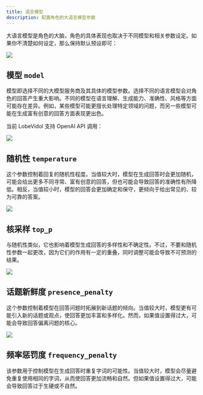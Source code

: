 ```yaml
---
title: 语言模型
description: 配置角色的大语言模型参数
---
```


大语言模型是角色的大脑，角色的具体表现也取决于不同模型和相关参数设定。如果你不清楚如何设定，那么保持默认预设即可：

<Frame>
  <img src="https://oss.vidol.chat/assets/b06dd07d8e75cbc2e64e2d0c445429c5.webp" />
</Frame>

## 模型 `model`

模型即选择不同的大模型服务商及其具体的模型参数。选择不同的语言模型会对角色的回答产生重大影响。不同的模型在语言理解、生成能力、准确性、风格等方面可能存在差异。例如，某些模型可能更擅长处理特定领域的问题，而另一些模型可能在生成富有创意的回答方面表现更出色。

当前 LobeVidol 支持 OpenAI API 调用：

<Frame>
  <img src="https://oss.vidol.chat/assets/9af319fc4c0efadfa618717f0b288efb.webp" />
</Frame>

## 随机性 `temperature`

这个参数控制着回复的随机性程度。当值较大时，模型在生成回答时会更加随机，可能会给出更多不同寻常、富有创意的回答，但也可能会导致回答的准确性有所降低。相反，当值较小时，模型的回答会更加确定和保守，更倾向于给出常见的、较为可靠的答案。

<Frame>
  <img src="https://oss.vidol.chat/assets/6b77fecaccb3197109f2452be32296ec.webp" />
</Frame>

## 核采样 `top_p`

与随机性类似，它也影响着模型生成回答的多样性和不确定性。不过，不要和随机性参数一起更改，因为它们的作用有一定的重叠，同时调整可能会导致不可预测的结果。

<Frame>
  <img src="https://oss.vidol.chat/assets/08745c737fed9b2aa0cba328a991872a.webp" />
</Frame>

## 话题新鲜度 `presence_penalty`

这个参数控制着模型在回答问题时拓展到新话题的倾向。当值较大时，模型更有可能引入新的话题或观点，使回答更加丰富和多样化。然而，如果值设置得过大，可能会导致回答偏离问题的核心。

<Frame>
  <img src="https://oss.vidol.chat/assets/e0db6bf8da7992325748741eb12db0df.webp" />
</Frame>

## 频率惩罚度 `frequency_penalty`

该参数用于控制模型在生成回答时重复字词的可能性。当值较大时，模型会尽量避免重复使用相同的字词，从而使回答更加流畅和自然。但如果值设置得过大，可能会导致回答过于生硬或不自然。

